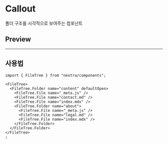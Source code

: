 
# Callout

폴더 구조를 시각적으로 보여주는 컴포넌트

## Preview

<FileTree>
  <FileTree.Folder name="content" defaultOpen>
    <FileTree.File name="_meta.js" />
    <FileTree.File name="contact.md" />
    <FileTree.File name="index.mdx" />
    <FileTree.Folder name="about">
      <FileTree.File name="_meta.js" />
      <FileTree.File name="legal.md" />
      <FileTree.File name="index.mdx" />
    </FileTree.Folder>
  </FileTree.Folder>
</FileTree>

---

## 사용법

```mdx copy
import { FileTree } from "nextra/components";

<FileTree>
  <FileTree.Folder name="content" defaultOpen>
    <FileTree.File name="_meta.js" />
    <FileTree.File name="contact.md" />
    <FileTree.File name="index.mdx" />
    <FileTree.Folder name="about">
      <FileTree.File name="_meta.js" />
      <FileTree.File name="legal.md" />
      <FileTree.File name="index.mdx" />
    </FileTree.Folder>
  </FileTree.Folder>
</FileTree>
;
```
